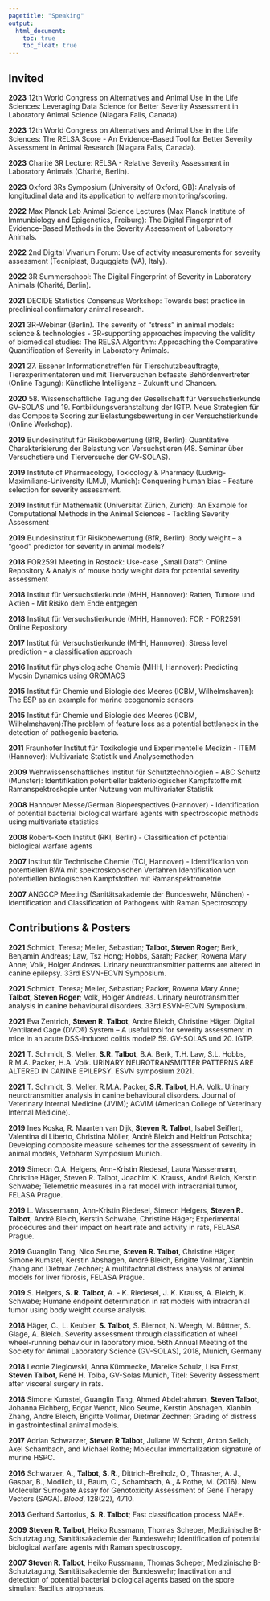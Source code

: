 ```yaml
---
pagetitle: "Speaking"
output:
  html_document: 
    toc: true
    toc_float: true
---
```


## Invited
**2023** 12th World Congress on Alternatives and Animal Use in the Life Sciences: Leveraging Data Science for Better Severity Assessment in Laboratory Animal Science (Niagara Falls, Canada).

**2023** 12th World Congress on Alternatives and Animal Use in the Life Sciences: The RELSA Score - An Evidence-Based Tool for Better Severity Assessment in Animal Research (Niagara Falls, Canada).

**2023** Charité 3R Lecture: RELSA - Relative Severity Assessment in Laboratory Animals (Charité, Berlin).  

**2023** Oxford 3Rs Symposium (University of Oxford, GB): Analysis of longitudinal
data and its application to welfare monitoring/scoring.

**2022** Max Planck Lab Animal Science Lectures (Max Planck Institute of
Immunbiology and Epigenetics, Freiburg): The Digital Fingerprint of Evidence-Based 
Methods in the Severity Assessment of Laboratory Animals.

**2022** 2nd Digital Vivarium Forum: Use of activity measurements for severity 
assessment (Tecniplast, Buguggiate (VA), Italy).

**2022** 3R Summerschool: The Digital Fingerprint of Severity in Laboratory Animals (Charité, Berlin).  

**2021** DECIDE Statistics Consensus Workshop: Towards best practice in preclinical confirmatory animal research.

**2021** 3R-Webinar (Berlin). The severity of "stress" in animal models: science & technologies - 3R-supporting approaches improving the validity of biomedical studies: The RELSA Algorithm: Approaching the Comparative Quantification of Severity in Laboratory Animals.

**2021** 27. Essener Informationstreffen für Tierschutzbeauftragte, Tierexperimentatoren und mit Tierversuchen befasste Behördenvertreter (Online Tagung): Künstliche Intelligenz - Zukunft und Chancen.

**2020** 58. Wissenschaftliche Tagung der Gesellschaft für Versuchstierkunde GV-SOLAS und 19. Fortbildungsveranstaltung der IGTP. Neue Strategien für das Composite Scoring zur Belastungsbewertung in der Versuchstierkunde (Online Workshop).

**2019** Bundesinstitut für Risikobewertung (BfR, Berlin): Quantitative Charakterisierung der Belastung von Versuchstieren (48. Seminar über Versuchstiere und Tierversuche der GV-SOLAS).

**2019** Institute of Pharmacology, Toxicology & Pharmacy (Ludwig-Maximilians-University (LMU), Munich): Conquering human bias - Feature selection for severity assessment. 

**2019** Institut für Mathematik (Universität Zürich, Zurich): An Example for Computational Methods in the Animal Sciences - Tackling Severity Assessment

**2019** Bundesinstitut für Risikobewertung (BfR, Berlin): Body weight – a “good” predictor for severity in animal models?

**2018** FOR2591 Meeting in Rostock: Use-case „Small Data“: Online Repository & Analyis of mouse body weight data for potential severity assessment

**2018** Institut für Versuchstierkunde (MHH, Hannover): Ratten, Tumore und Aktien - Mit Risiko dem Ende entgegen

**2018** Institut für Versuchstierkunde (MHH, Hannover): FOR - FOR2591 Online Repository

**2017** Institut für Versuchstierkunde (MHH, Hannover): Stress level prediction - a classification approach 

**2016** Institut für physiologische Chemie (MHH, Hannover): Predicting Myosin Dynamics using GROMACS

**2015** Institut für Chemie und Biologie des Meeres (ICBM, Wilhelmshaven): The ESP as an example for marine ecogenomic sensors

**2015** Institut für Chemie und Biologie des Meeres (ICBM, Wilhelmshaven):The problem of feature loss as a potential bottleneck in the detection of pathogenic bacteria.

**2011** Fraunhofer Institut für Toxikologie und Experimentelle Medizin - ITEM (Hannover): Multivariate Statistik und Analysemethoden

**2009** Wehrwissenschaftliches Institut für Schutztechnologien - ABC Schutz (Munster): Identifikation potentieller bakteriologischer Kampfstoffe mit Ramanspektroskopie unter Nutzung von multivariater Statistik

**2008** Hannover Messe/German Bioperspectives (Hannover) - Identification of potential bacterial biological warfare agents with spectroscopic methods using multivariate statistics 

**2008** Robert-Koch Institut (RKI, Berlin) - Classification of potential biological warfare agents

**2007** Institut für Technische Chemie (TCI, Hannover) - Identifikation von potentiellen BWA mit spektroskopischen Verfahren Identifikation von potentiellen biologischen Kampfstoffen mit Ramanspektrometrie 

**2007** ANGCCP Meeting (Sanitätsakademie der Bundeswehr, München) - Identification and Classification of Pathogens with Raman Spectroscopy


## Contributions & Posters

**2021** Schmidt, Teresa; Meller, Sebastian; **Talbot, Steven Roger**; Berk, Benjamin Andreas; Law, Tsz Hong; Hobbs, Sarah; Packer, Rowena Mary Anne; Volk, Holger Andreas. Urinary neurotransmitter patterns are altered in canine epilepsy. 33rd ESVN-ECVN Symposium.

**2021** Schmidt, Teresa; Meller, Sebastian; Packer, Rowena Mary Anne; **Talbot, Steven Roger**; Volk, Holger Andreas. Urinary neurotransmitter analysis in canine behavioural disorders. 33rd ESVN-ECVN Symposium.

**2021** Eva Zentrich, **Steven R. Talbot**, Andre Bleich, Christine Häger. Digital Ventilated Cage (DVC®) System – A useful tool for severity assessment in mice in an acute DSS-induced colitis model? 59. GV-SOLAS und 20. IGTP.

**2021** T. Schmidt, S. Meller, **S.R. Talbot**, B.A. Berk, T.H. Law, S.L. Hobbs, R.M.A. Packer, H.A. Volk. URINARY NEUROTRANSMITTER PATTERNS ARE ALTERED IN CANINE EPILEPSY. ESVN symposium 2021.

**2021** T. Schmidt, S. Meller, R.M.A. Packer, **S.R. Talbot**, H.A. Volk. Urinary neurotransmitter analysis in canine behavioural disorders. Journal of Veterinary Internal Medicine (JVIM); ACVIM (American College of Veterinary Internal Medicine).

**2019** Ines Koska, R. Maarten van Dijk, **Steven R. Talbot**, Isabel Seiffert, Valentina di Liberto, Christina Möller, André Bleich and Heidrun Potschka; Developing composite measure schemes for the assessment of severity in animal models, Vetpharm Symposium Munich.

**2019** Simeon O.A. Helgers, Ann-Kristin Riedesel, Laura Wassermann, Christine Häger, Steven R. Talbot, Joachim K. Krauss, André Bleich, Kerstin Schwabe; Telemetric measures in a rat model with intracranial tumor, FELASA Prague.

**2019** L. Wassermann, Ann-Kristin Riedesel, Simeon Helgers, **Steven R. Talbot**, André Bleich, Kerstin Schwabe, Christine Häger; Experimental procedures and their impact on heart rate and activity in rats, FELASA Prague.

**2019** Guanglin Tang, Nico Seume, **Steven R. Talbot**, Christine Häger, Simone Kumstel, Kerstin Abshagen, André Bleich, Brigitte Vollmar, Xianbin Zhang and Dietmar Zechner; A multifactorial distress analysis of animal models for liver fibrosis, FELASA Prague. 

**2019** S. Helgers, **S. R. Talbot**, A. - K. Riedesel, J. K. Krauss, A. Bleich, K. Schwabe; Humane endpoint determination in rat models with intracranial tumor using body weight course analysis.

**2018** Häger, C., L. Keubler, **S. Talbot**, S. Biernot, N. Weegh, M. Büttner, S. Glage, A. Bleich. Severity assessment through classification of wheel wheel-running behaviour in laboratory mice. 56th Annual Meeting of the Society for Animal Laboratory Science (GV-SOLAS), 2018, Munich, Germany

**2018** Leonie Zieglowski, Anna Kümmecke, Mareike Schulz, Lisa Ernst, **Steven Talbot**, René H. Tolba, GV-Solas Munich, Titel: Severity Assessment after visceral surgery in rats. 

**2018** Simone Kumstel, Guanglin Tang, Ahmed Abdelrahman, **Steven Talbot**, Johanna Eichberg, Edgar Wendt, Nico Seume, Kerstin Abshagen, Xianbin Zhang, Andre Bleich, Brigitte Vollmar, Dietmar Zechner; Grading of distress in gastrointestinal animal models.

**2017** Adrian Schwarzer, **Steven R Talbot**, Juliane W Schott, Anton Selich, Axel Schambach, and Michael Rothe; Molecular immortalization signature of murine HSPC.

**2016** Schwarzer, A., **Talbot, S. R.**, Dittrich-Breiholz, O., Thrasher, A. J., Gaspar, B., Modlich, U., Baum, C., Schambach, A., & Rothe, M. (2016). New Molecular Surrogate Assay for Genotoxicity Assessment of Gene Therapy Vectors (SAGA). *Blood*, 128(22), 4710. 

**2013** Gerhard Sartorius, **S. R. Talbot**; Fast classification process MAE+.

**2009** **Steven R. Talbot**, Heiko Russmann, Thomas Scheper, Medizinische B-Schutztagung, Sanitätsakademie der Bundeswehr; Identification of potential biological warfare agents with Raman spectroscopy.

**2007** **Steven R. Talbot**, Heiko Russmann, Thomas Scheper, Medizinische B-Schutztagung, Sanitätsakademie der Bundeswehr; Inactivation and detection of potential bacterial biological agents based on the spore simulant Bacillus atrophaeus.
